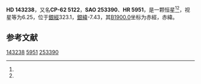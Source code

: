 {{Starbox begin
| name = HD 143238
}}
{{Starbox observe
| epoch = [[J2000.0|J2000.0]]
| constell = {{星座名待查}}<ref name=SIMBAD>{{cite web
 | url=http://simbad.u-strasbg.fr/simbad/sim-id?Ident=HR+5951
 | title=Pulsating variable Star
 | publisher=Centre de Données astronomiques de Strasbourg
 | work=SIMBAD
 | accessdate=2012-07-13
 | archive-date=2016-03-17
 | archive-url=https://web.archive.org/web/20160317065356/http://simbad.u-strasbg.fr/simbad/sim-id?Ident=HR+5951
 | dead-url=no
 }}</ref><ref name=DATA>{{cite web
 | url=http://vizier.u-strasbg.fr/viz-bin/VizieR-5?-out.add=.&-source=5050&-corr=PK=HR&-out.max=9999&HR=5951
 | title=VizieR Detailed Page
 | accessdate=2012-07-13
 | archive-url=https://web.archive.org/web/20160304201050/http://vizier.u-strasbg.fr/viz-bin/VizieR-5?-out.add=.&-source=5050&-corr=PK=HR&-out.max=9999&HR=5951
 | archive-date=2016-03-04
 | dead-url=yes
 }}</ref>
| 星官 = 
| ra = {{RA|16|2|52.4}}<ref name=SIMBAD /><ref name=DATA />
| dec = {{DEC|-62|32|30}}<ref name=SIMBAD /><ref name=DATA />
| appmag_v = 6.25<ref name=SIMBAD /><ref name=DATA />
}}
{{Starbox character
| class = B9.5V<ref name=SIMBAD /><ref name=DATA />
| b-v = -0.04<ref name=SIMBAD /><ref name=DATA />
| u-b = <ref name=SIMBAD /><ref name=DATA />
| r-i = <ref name=SIMBAD /><ref name=DATA />
| variable = 
}}
{{Starbox astrometry
| radial_v = 
| prop_mo_ra = 4
| parallax = 
| p_error = 
}}
{{Starbox catalog
| names =CP-62 5122，[[SAO星表|SAO]] 253390，[[HD星表|HD]] 143238，[[HR星表|HR]] 5951}}
{{Starbox reference |Simbad=HR+5951}}
{{Starbox end}}

'''HD 143238'''，又名'''CP-62 5122'''，'''SAO 253390'''、'''HR 5951'''，是一颗恒星<ref name=SIMBAD /><ref name=DATA />，视星等为6.25，位于[[銀道座標系|銀經]]323.1，[[銀道座標系|銀緯]]-7.43，其[[B1900.0|B1900.0]]坐标为赤經{{RA|15|54|5}}，赤緯{{DEC|-62|-7.43|33}}。

== 参考文献 ==
{{reflist}}

{{star-stub}}

[[Category:HD和HDE天體|143238]]
[[Category:HR天體|5951]]
[[Category:SAO天體|253390]]